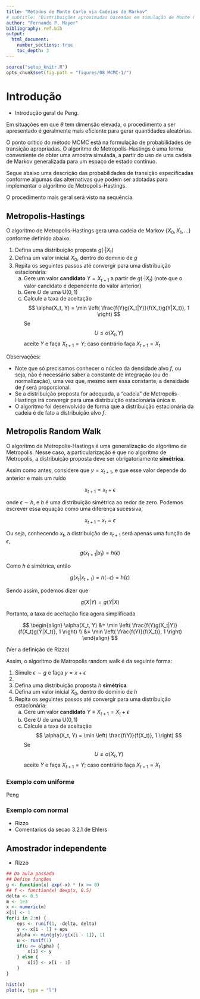 ```yaml
---
title: "Métodos de Monte Carlo via Cadeias de Markov"
# subtitle: "Distribuições aproximadas baseadas em simulação de Monte Carlo"
author: "Fernando P. Mayer"
bibliography: ref.bib
output:
  html_document:
    number_sections: true
    toc_depth: 3
---
```


```r
source("setup_knitr.R")
opts_chunk$set(fig.path = "figures/08_MCMC-1/")
```

# Introdução

-  Introdução geral de Peng.

Em situações em que $\theta$ tem dimensão elevada, o procedimento a ser
apresentado é geralmente mais eficiente para gerar quantidades
aleatórias.

O ponto crítico do método MCMC está na formulação de probabilidades de
transição apropriadas. O algoritmo de Metropolis-Hastings é uma forma
conveniente de obter uma amostra simulada, a partir do uso de uma cadeia
de Markov generalizada para um espaço de estado contínuo.

Segue abaixo uma descrição das probabilidades de transição especificadas
conforme algumas das alternativas que podem ser adotadas para
implementar o algoritmo de Metropolis-Hastings.

O procedimento mais geral será visto na sequência.

## Metropolis-Hastings

O algoritmo de Metropolis-Hastings gera uma cadeia de Markov $\{X_0,
X_1, \ldots\}$ conforme definido abaixo.

1. Defina uma distribuição proposta $g(\cdot|X_t)$
2. Defina um valor inicial $X_0$, dentro do domínio de $g$
3. Repita os seguintes passos até convergir para uma distribuição
   estacionária:
   a. Gere um valor **candidato** $Y=X_{t+1}$ a partir de $g(\cdot|X_t)$
   (note que o valor candidato é dependente do valor anterior)
   b. Gere $U$ de uma $\text{U}(0,1)$
   c. Calcule a taxa de aceitação
   $$
   \alpha(X_t, Y) = \min
   \left( \frac{f(Y)g(X_t|Y)}{f(X_t)g(Y|X_t)}, 1 \right)
   $$
   Se
   $$
   U \leq \alpha(X_t, Y)
   $$
   aceite $Y$ e faça $X_{t+1}=Y$; caso contrário faça $X_{t+1}=X_t$

Observações:

- Note que só precisamos conhecer o núcleo da densidade alvo $f$, ou
seja, não é necessário saber a constante de integração (ou de
normalização), uma vez que, mesmo sem essa constante, a densidade de $f$
será proporcional.
- Se a distribuição proposta for adequada, a "cadeia" de
  Metropolis-Hastings irá convergir para uma distribuição estacionária
  única $\pi$.
- O algoritmo foi desenvolvido de forma que a distribuição estacionária
  da cadeia é de fato a distribuição alvo $f$.

## Metropolis Random Walk

O algoritmo de Metropolis-Hastings é uma generalização do algoritmo de
Metropolis. Nesse caso, a particularização é que no algoritmo de
Metropolis, a distribuição proposta deve ser obrigatoriamente
**simétrica**.

Assim como antes, considere que $y = x_{t+1}$, e que esse valor depende
do anterior e mais um ruído

$$
x_{t+1} = x_t + \epsilon
$$

onde $\epsilon \sim h$, e $h$ é uma distribuição simétrica ao redor de
zero. Podemos escrever essa equação como uma diferença sucessiva,

$$
x_{t+1} - x_t = \epsilon
$$

Ou seja, conhecendo $x_t$, a distribuição de $x_{t+1}$ será apenas uma
função de $\epsilon$,

$$
g(x_{t+1}|x_t) = h(\epsilon)
$$

Como $h$ é simétrica, então

$$
g(x_{t}|x_{t+1}) = h(-\epsilon) = h(\epsilon)
$$

Sendo assim, podemos dizer que

$$
g(X|Y) = g(Y|X)
$$

Portanto, a taxa de aceitação fica agora simplificada

$$
\begin{align}
\alpha(X_t, Y) &= \min
\left( \frac{f(Y)g(X_t|Y)}{f(X_t)g(Y|X_t)}, 1 \right) \\
 &= \min
\left( \frac{f(Y)}{f(X_t)}, 1 \right)
\end{align}
$$

(Ver a definição de Rizzo)

Assim, o algoritmo de Matropolis random walk é da seguinte forma:

1. Simule $\epsilon \sim g$ e faça $y = x + \epsilon$
2.

1. Defina uma distribuição proposta $h$ **simétrica**
2. Defina um valor inicial $X_0$, dentro do domínio de $h$
3. Repita os seguintes passos até convergir para uma distribuição
   estacionária:
   a. Gere um valor **candidato** $Y \equiv X_{t+1} = X_t+\epsilon$
   b. Gere $U$ de uma $\text{U}(0,1)$
   c. Calcule a taxa de aceitação
   $$
   \alpha(X_t, Y) = \min
   \left( \frac{f(Y)}{f(X_t)}, 1 \right)
   $$
   Se
   $$
   U \leq \alpha(X_t, Y)
   $$
   aceite $Y$ e faça $X_{t+1}=Y$; caso contrário faça $X_{t+1}=X_t$


### Exemplo com uniforme

Peng

### Exemplo com normal

- Rizzo
- Comentarios da secao 3.2.1 de Ehlers

## Amostrador independente

- Rizzo


```r
## Da aula passada
## Define funções
g <- function(x) exp(-x) * (x >= 0)
## f <- function(x) dexp(x, 0.5)
delta <- 0.5
m <- 1e3
x <- numeric(m)
x[1] <- 1
for(i in 2:m) {
    eps <- runif(1, -delta, delta)
    y <- x[i - 1] + eps
    alpha <- min(g(y)/g(x[i - 1]), 1)
    u <- runif(1)
    if(u <= alpha) {
        x[i] <- y
    } else {
        x[i] <- x[i - 1]
    }
}

hist(x)
plot(x, type = "l")
```
